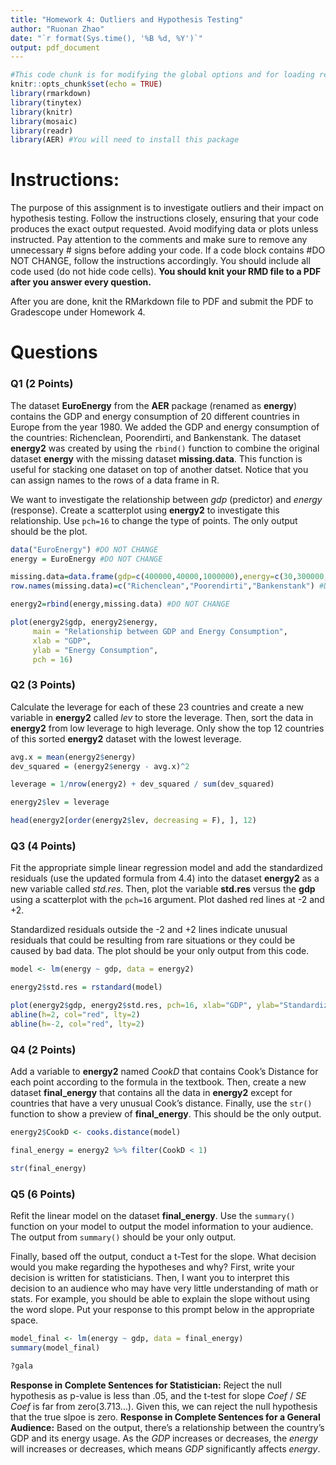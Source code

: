 ```yaml
---
title: "Homework 4: Outliers and Hypothesis Testing"
author: "Ruonan Zhao"
date: "`r format(Sys.time(), '%B %d, %Y')`"
output: pdf_document
---
```


```r
#This code chunk is for modifying the global options and for loading required R packages
knitr::opts_chunk$set(echo = TRUE)
library(rmarkdown)
library(tinytex)
library(knitr)
library(mosaic)
library(readr)
library(AER) #You will need to install this package
```

# Instructions:

The purpose of this assignment is to investigate outliers and their impact on hypothesis testing. Follow the instructions closely, ensuring that your code produces the exact output requested. Avoid modifying data or plots unless instructed. Pay attention to the comments and make sure to remove any unnecessary # signs before adding your code. If a code block contains #DO NOT CHANGE, follow the instructions accordingly. You should include all code used (do not hide code cells). **You should knit your RMD file to a PDF after you answer every question.**

After you are done, knit the RMarkdown file to PDF and submit the PDF to Gradescope under Homework 4.

# Questions

### Q1 (2 Points)

The dataset **EuroEnergy** from the **AER** package (renamed as **energy**) contains the GDP and energy consumption of 20 different countries in Europe from the year 1980. We added the GDP and energy consumption of the countries: Richenclean, Poorendirti, and Bankenstank. The dataset **energy2** was created by using the `rbind()` function to combine the original dataset **energy** with the missing dataset **missing.data**. This function is useful for stacking one dataset on top of another datset. Notice that you can assign names to the rows of a data frame in R.

We want to investigate the relationship between *gdp* (predictor) and *energy* (response). Create a scatterplot using **energy2** to investigate this relationship. Use `pch=16` to change the type of points. The only output should be the plot.
```r
data("EuroEnergy") #DO NOT CHANGE
energy = EuroEnergy #DO NOT CHANGE

missing.data=data.frame(gdp=c(400000,40000,1000000),energy=c(30,300000,800000)) #DO NOT CHANGE
row.names(missing.data)=c("Richenclean","Poorendirti","Bankenstank") #DO NOT CHANGE

energy2=rbind(energy,missing.data) #DO NOT CHANGE

plot(energy2$gdp, energy2$energy, 
     main = "Relationship between GDP and Energy Consumption", 
     xlab = "GDP", 
     ylab = "Energy Consumption", 
     pch = 16) 
```

### Q2 (3 Points)

Calculate the leverage for each of these 23 countries and create a new variable in **energy2** called *lev* to store the leverage. Then, sort the data in **energy2** from low leverage to high leverage. Only show the top 12 countries of this sorted **energy2** dataset with the lowest leverage.

```r
avg.x = mean(energy2$energy)
dev_squared = (energy2$energy - avg.x)^2

leverage = 1/nrow(energy2) + dev_squared / sum(dev_squared)

energy2$lev = leverage

head(energy2[order(energy2$lev, decreasing = F), ], 12)
```

### Q3 (4 Points)

Fit the appropriate simple linear regression model and add the standardized residuals (use the updated formula from 4.4) into the dataset **energy2** as a new variable called *std.res*. Then, plot the variable **std.res** versus the **gdp** using a scatterplot with the `pch=16` argument. Plot dashed red lines at -2 and +2. 

Standardized residuals outside the -2 and +2 lines indicate unusual residuals that could be resulting from rare situations or they could be caused by bad data. The plot should be your only output from this code.

```r
model <- lm(energy ~ gdp, data = energy2)

energy2$std.res = rstandard(model)

plot(energy2$gdp, energy2$std.res, pch=16, xlab="GDP", ylab="Standardized Residuals")
abline(h=2, col="red", lty=2)
abline(h=-2, col="red", lty=2)
```

### Q4 (2 Points)

Add a variable to **energy2** named *CookD* that contains Cook's Distance for each point according to the formula in the textbook. Then, create a new dataset **final_energy** that contains all the data in **energy2** except for countries that have a very unusual Cook's distance. Finally, use the `str()` function to show a preview of **final_energy**. This should be the only output.

```r
energy2$CookD <- cooks.distance(model)

final_energy = energy2 %>% filter(CookD < 1)

str(final_energy)
```

### Q5 (6 Points)

Refit the linear model on the dataset **final_energy**. Use the `summary()` function on your model to output the model information to your audience. The output from `summary()` should be your only output.

Finally, based off the output, conduct a t-Test for the slope. What decision would you make regarding the hypotheses and why? First, write your decision is written for statisticians. Then, I want you to interpret this decision to an audience who may have very little understanding of math or stats. For example, you should be able to explain the slope without using the word slope. Put your response to this prompt below in the appropriate space.

```r
model_final <- lm(energy ~ gdp, data = final_energy)
summary(model_final)

?gala
```

**Response in Complete Sentences for Statistician:** Reject the null hypothesis as p-value is less than .05, and the t-test for slope *Coef* / *SE Coef* is far from zero(3.713...). Given this, we can reject the null hypothesis that the true slpoe is zero.
**Response in Complete Sentences for a General Audience:** Based on the output, there's a relationship between the country's GDP and its energy usage. As the *GDP* increases or decreases, the *energy* will increases or decreases, which means *GDP* significantly affects *energy*. 